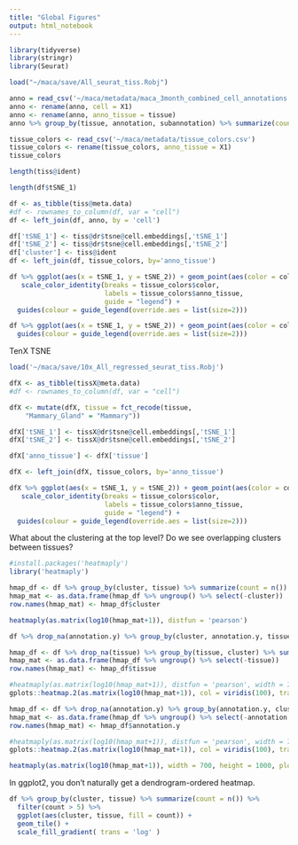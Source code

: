 ```yaml
---
title: "Global Figures"
output: html_notebook
---
```



```r
library(tidyverse)
library(stringr)
library(Seurat)
```

```r
load("~/maca/save/All_seurat_tiss.Robj")
```

```r
anno = read_csv('~/maca/metadata/maca_3month_combined_cell_annotations.csv')
anno <- rename(anno, cell = X1)
anno <- rename(anno, anno_tissue = tissue)
anno %>% group_by(tissue, annotation, subannotation) %>% summarize(count = n())
```

```r
tissue_colors <- read_csv('~/maca/metadata/tissue_colors.csv')
tissue_colors <- rename(tissue_colors, anno_tissue = X1)
tissue_colors
```

```r
length(tiss@ident)
```

```r
length(df$tSNE_1)
```


```r
df <- as_tibble(tiss@meta.data)
#df <- rownames_to_column(df, var = "cell")
df <- left_join(df, anno, by = 'cell')

df['tSNE_1'] <- tiss@dr$tsne@cell.embeddings[,'tSNE_1']
df['tSNE_2'] <- tiss@dr$tsne@cell.embeddings[,'tSNE_2']
df['cluster'] <- tiss@ident
df <- left_join(df, tissue_colors, by='anno_tissue')
```

```r
df %>% ggplot(aes(x = tSNE_1, y = tSNE_2)) + geom_point(aes(color = color), size=0.1) +
   scale_color_identity(breaks = tissue_colors$color, 
                        labels = tissue_colors$anno_tissue, 
                        guide = "legend") + 
  guides(colour = guide_legend(override.aes = list(size=2)))
```



```r
df %>% ggplot(aes(x = tSNE_1, y = tSNE_2)) + geom_point(aes(color = color), size=0.1) +
  guides(colour = guide_legend(override.aes = list(size=2)))
```


TenX TSNE

```r
load('~/maca/save/10x_All_regressed_seurat_tiss.Robj')
```

```r
dfX <- as_tibble(tissX@meta.data)
#df <- rownames_to_column(df, var = "cell")

dfX <- mutate(dfX, tissue = fct_recode(tissue,
    "Mammary_Gland" = "Mammary"))

dfX['tSNE_1'] <- tissX@dr$tsne@cell.embeddings[,'tSNE_1']
dfX['tSNE_2'] <- tissX@dr$tsne@cell.embeddings[,'tSNE_2']

dfX['anno_tissue'] <- dfX['tissue']

dfX <- left_join(dfX, tissue_colors, by='anno_tissue')
```

```r
dfX %>% ggplot(aes(x = tSNE_1, y = tSNE_2)) + geom_point(aes(color = color), size=0.1) +
   scale_color_identity(breaks = tissue_colors$color, 
                        labels = tissue_colors$anno_tissue, 
                        guide = "legend") + 
  guides(colour = guide_legend(override.aes = list(size=2)))
```


What about the clustering at the top level? Do we see overlapping clusters between tissues?

```r
#install.packages('heatmaply')
library('heatmaply')
```

```r
hmap_df <- df %>% group_by(cluster, tissue) %>% summarize(count = n()) %>% spread(key=tissue, value = count, fill = 0)
hmap_mat <- as.data.frame(hmap_df %>% ungroup() %>% select(-cluster))
row.names(hmap_mat) <- hmap_df$cluster

heatmaply(as.matrix(log10(hmap_mat+1)), distfun = 'pearson')
```

```r
df %>% drop_na(annotation.y) %>% group_by(cluster, annotation.y, tissue) %>% summarize(count = n()) %>% filter(count > 5)
```

```r
hmap_df <- df %>% drop_na(tissue) %>% group_by(tissue, cluster) %>% summarize(count = n()) %>% filter(count > 5) %>% spread(key=cluster, value = count, fill = 0)
hmap_mat <- as.data.frame(hmap_df %>% ungroup() %>% select(-tissue))
row.names(hmap_mat) <- hmap_df$tissue

#heatmaply(as.matrix(log10(hmap_mat+1)), distfun = 'pearson', width = 700, height = 1000, plot_method = 'ggplot')
gplots::heatmap.2(as.matrix(log10(hmap_mat+1)), col = viridis(100), trace = "none", margins=c(12,12))
```

```r
hmap_df <- df %>% drop_na(annotation.y) %>% group_by(annotation.y, cluster) %>% summarize(count = n()) %>% filter(count > 5) %>% spread(key=cluster, value = count, fill = 0)
hmap_mat <- as.data.frame(hmap_df %>% ungroup() %>% select(-annotation.y))
row.names(hmap_mat) <- hmap_df$annotation.y

#heatmaply(as.matrix(log10(hmap_mat+1)), distfun = 'pearson', width = 700, height = 1000, plot_method = 'ggplot')
gplots::heatmap.2(as.matrix(log10(hmap_mat+1)), col = viridis(100), trace = "none", margins=c(12,12))
```

```r
heatmaply(as.matrix(log10(hmap_mat+1)), width = 700, height = 1000, plot_method = 'ggplot')

```

In ggplot2, you don't naturally get a dendrogram-ordered heatmap.

```r
df %>% group_by(cluster, tissue) %>% summarize(count = n()) %>%
  filter(count > 5) %>%
  ggplot(aes(cluster, tissue, fill = count)) +
  geom_tile() +
  scale_fill_gradient( trans = 'log' )
```
